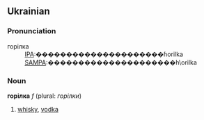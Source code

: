 ==Ukrainian==

===Pronunciation===
;горілка
:[[Pronunciation guide|IPA]]:���������������������ɦorilka
:[[Pronunciation guide|SAMPA]]:���������������������h\orilka

===Noun===
'''горілка''' ''f'' (plural: ''горілки'')

# [[whisky]], [[vodka]]